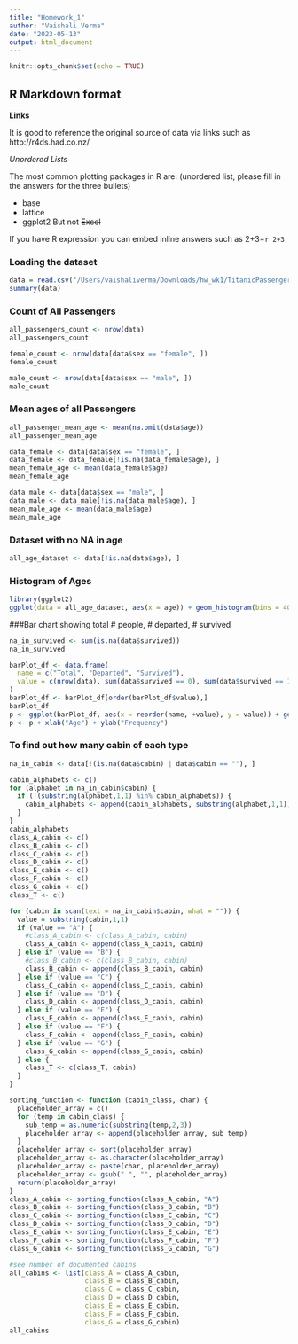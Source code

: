 ```yaml
---
title: "Homework_1"
author: "Vaishali Verma"
date: "2023-05-13"
output: html_document
---
```


```r
knitr::opts_chunk$set(echo = TRUE)
```

## R Markdown format
**Links**

It is good to reference the original source of data via links such as
http://r4ds.had.co.nz/

*Unordered Lists* 

The most common plotting packages in R are: (unordered list, please fill in the answers for the three bullets)

* base
* lattice
* ggplot2
But not ~~Excel~~ 


If you have R expression you can embed inline answers such as 2+3=`r 2+3`

### Loading the dataset

```r
data = read.csv("/Users/vaishaliverma/Downloads/hw_wk1/TitanicPassengerList.csv")
summary(data)
```

### Count of All Passengers

```r
all_passengers_count <- nrow(data)
all_passengers_count

female_count <- nrow(data[data$sex == "female", ])
female_count

male_count <- nrow(data[data$sex == "male", ])
male_count
```

### Mean ages of all Passengers

```r
all_passenger_mean_age <- mean(na.omit(data$age))
all_passenger_mean_age

data_female <- data[data$sex == "female", ]
data_female <- data_female[!is.na(data_female$age), ]
mean_female_age <- mean(data_female$age)
mean_female_age

data_male <- data[data$sex == "male", ]
data_male <- data_male[!is.na(data_male$age), ]
mean_male_age <- mean(data_male$age)
mean_male_age
```

### Dataset with no NA in age

```r
all_age_dataset <- data[!is.na(data$age), ]
```

### Histogram of Ages

```r
library(ggplot2)
ggplot(data = all_age_dataset, aes(x = age)) + geom_histogram(bins = 40)
```

###Bar chart showing total # people, # departed, # survived

```r
na_in_survived <- sum(is.na(data$survived))
na_in_survived

barPlot_df <- data.frame(
  name = c("Total", "Departed", "Survived"),
  value = c(nrow(data), sum(data$survived == 0), sum(data$survived == 1))
)
barPlot_df <- barPlot_df[order(barPlot_df$value),]
barPlot_df
p <- ggplot(barPlot_df, aes(x = reorder(name, +value), y = value)) + geom_bar(stat = "identity") 
p <- p + xlab("Age") + ylab("Frequency")
```

### To find out how many cabin of each type

```r
na_in_cabin <- data[!(is.na(data$cabin) | data$cabin == ""), ]

cabin_alphabets <- c()
for (alphabet in na_in_cabin$cabin) {
  if (!(substring(alphabet,1,1) %in% cabin_alphabets)) {
    cabin_alphabets <- append(cabin_alphabets, substring(alphabet,1,1))
  }
}
cabin_alphabets
class_A_cabin <- c()
class_B_cabin <- c()
class_C_cabin <- c()
class_D_cabin <- c()
class_E_cabin <- c()
class_F_cabin <- c()
class_G_cabin <- c()
class_T <- c()

for (cabin in scan(text = na_in_cabin$cabin, what = "")) {
  value = substring(cabin,1,1)
  if (value == "A") {
    #class_A_cabin <- c(class_A_cabin, cabin)
    class_A_cabin <- append(class_A_cabin, cabin)
  } else if (value == "B") {
    #class_B_cabin <- c(class_B_cabin, cabin)
    class_B_cabin <- append(class_B_cabin, cabin)
  } else if (value == "C") {
    class_C_cabin <- append(class_C_cabin, cabin)
  } else if (value == "D") {
    class_D_cabin <- append(class_D_cabin, cabin)
  } else if (value == "E") {
    class_E_cabin <- append(class_E_cabin, cabin)
  } else if (value == "F") {
    class_F_cabin <- append(class_F_cabin, cabin)
  } else if (value == "G") {
    class_G_cabin <- append(class_G_cabin, cabin)
  } else {
    class_T <- c(class_T, cabin)
  }
}

sorting_function <- function (cabin_class, char) {
  placeholder_array = c()
  for (temp in cabin_class) {
    sub_temp = as.numeric(substring(temp,2,3))
    placeholder_array <- append(placeholder_array, sub_temp)
  }
  placeholder_array <- sort(placeholder_array)
  placeholder_array <- as.character(placeholder_array)
  placeholder_array <- paste(char, placeholder_array)
  placeholder_array <- gsub(" ", "", placeholder_array)
  return(placeholder_array)
}
class_A_cabin <- sorting_function(class_A_cabin, "A")
class_B_cabin <- sorting_function(class_B_cabin, "B")
class_C_cabin <- sorting_function(class_C_cabin, "C")
class_D_cabin <- sorting_function(class_D_cabin, "D")
class_E_cabin <- sorting_function(class_E_cabin, "E")
class_F_cabin <- sorting_function(class_F_cabin, "F")
class_G_cabin <- sorting_function(class_G_cabin, "G")

#see number of documented cabins
all_cabins <- list(class_A = class_A_cabin,
                   class_B = class_B_cabin,
                   class_C = class_C_cabin,
                   class_D = class_D_cabin,
                   class_E = class_E_cabin,
                   class_F = class_F_cabin,
                   class_G = class_G_cabin)
all_cabins
```
